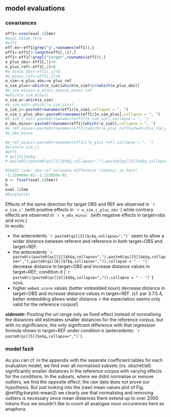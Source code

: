 
## model evaluations
### covariances
```r
eff1<-vcov(eval.1$lme)
#eval.1$lme.form
#eff1
eff.ex<-eff1[grep("q",rownames(eff1)),]
eff1<-eff1[3:length(eff1[,1]),]
eff1<-eff1[!grepl("target",rownames(eff1)),]
e_plus_obs<-eff1[,1]>0
e_plus_ref<-eff1[,2]>0
#e_minus_obs<-eff1[,1]<0
#e_minus_ref<-eff1[,2]<0
e_sim<-e_plus_obs==e_plus_ref
e_sim_plus<-which(e_sim)[which(e_sim)%in%which(e_plus_obs)]
#e_sim_minus<-e_minus_obs==e_minus_ref
#which(e_sim_minus)
e_sim_w<-which(e_sim)
#e_sim_not<-which(!e_sim_plus)
e_sim_c<-paste0(rownames(eff1)[e_sim],collapse = ", ")
e_sim_c_plus_obs<-paste0(rownames(eff1)[e_sim_plus],collapse = ", ")
#e_sim_c_not<-paste0(rownames(eff1)[e_sim_not],collapse = ", ")
e_obs_minus<-paste0(rownames(eff1)[which(!e_sim)],collapse = ", ")
#e_ref_minus<-paste0(rownames(eff1)[which(!e_plus_ref)%in%which(e_sim_plus)],collapse = ", ")
#e_obs_minus

#e_ref_minus<-paste0(rownames(eff1)[!e_plus_ref],collapse = ", ")
#print(e_sim_c)
#eff1
# qs[[5]]$e$q
# paste0(c(paste0(qs[[2]]$b$q,collapse=","),paste0(qs[[5]]$e$q,collapse=","),paste0(qs[[6]]$f$q,collapse=",")),collapse = " - ")

#16422.todo: obs-ref estimate difference (tokens) in text!
-1.220460e-01--1.123020e-01
b <- fixef(eval.1$lmer)
b
eval.1$lme
#barplot(b)
```

Effects of the same direction for target OBS and REF are observed in ``` `r e_sim_c` ``` (with positive effects in ``` `r e_sim_c_plus_obs` ```) while contrary effects are observed in ``` `r e_obs_minus` ``` (with negative effects in target=obs and vcvs.)   
In words:   

- the antecedents ``` `r paste0(qs[[3]]$c$q,collapse=",")` ``` seem to allow a wider distance between referent and reference in both target=OBS and target=REF. 
- the antecedents ``` `r paste0(c(paste0(qs[[2]]$b$q,collapse=","),paste0(qs[[5]]$e$q,collapse=","),paste0(qs[[6]]$f$q,collapse=",")),collapse = " - ")` ``` decrease distance in target=OBS and increase distance values in target=REF; condition d (``` `r paste0(c(paste0(qs[[4]]$d$q,collapse=",")),collapse = " - ")` ```) vcvs.   
- higher ```embed.score``` values (better embedded noun) decrease distance in target=OBS and increase distance values in target=REF. (cf. par 3.7.5.4, better embedding allows wider distance > the expectation seems only valid for the reference corpus!)

***sidenote:*** Positing the url range only as fixed effect instead of normalising the distances still estimates smaller distances for the reference corpus, but with no significance, the only significant difference with that regression formula shows in target=REF under condition e (antecedents: ``` `r paste0(qs[[5]]$e$q,collapse=",")` ```).   

### model fazit
As you can cf. in the appendix with the seperate coefficient tables for each evaluation model, we find over all normalised subsets (vs. obs/ref/all) significantly smaller distances in the reference corpus with varying effects for the conditions. In the subsets, where we didnt normalise or remove outliers, we find the opposite effect; the raw data does not prove our hypothesis. But just looking into the (raw) mean values plot of Fig. \@ref(fig:barplot-mean2) we clearly see that normalising and removing outliers is necessary since mean distances there extend up to over 2000 tokens thus we wouldn't like to count all analogue noun occurences here as anaphora.






